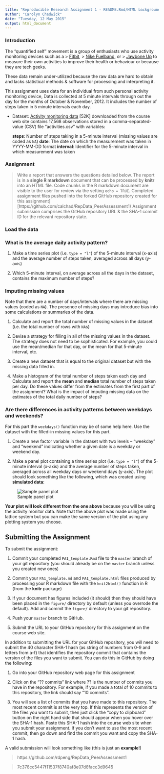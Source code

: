```yaml
---
title: "Reproducible Research Assignment 1 - README.Rmd/HTML background information"
author: "Carolyn Chadwick"
date: "Tuesday, 12 May 2015"
output: html_document
---
```


### Introduction  

The "quantified self" movement is a group of enthusiasts who use activity monitoring devices such as a 
> [Fitbit](http://www.fitbit.com), 
> [Nike Fuelband](http://www.nike.com/us/en_us/c/nikeplus-fuelband), or
> [Jawbone Up](https://jawbone.com/up)
to measure their own activities to improve their health or behaviour or because they are tech geeks. 

These data remain under-utilized because the raw data are hard to obtain and lacks statistical methods & software for processing and interpreting it.

This assignment uses data for an individual from such personal activity monitoring device,  Data is collected at 5 minute intervals through out the day for the months of October & November, 2012.  It includes the number of steps taken in 5 minute intervals each day.


* Dataset: [Activity monitoring data](https://d396qusza40orc.cloudfront.net/repdata%2Fdata%2Factivity.zip) [52K]  downloaded from the course web site contains 17,568 observations stored in a comma-separated-value (CSV) file "activities.csv" with variables: 

  **steps**: Number of steps taking in a 5-minute interval (missing values are coded as `NA`)
  **date**: The date on which the measurement was taken in YYYY-MM-DD format
  **interval**: Identifier for the 5-minute interval in which measurement was taken


### Assignment

>Write a report that answers the questions detailed below. 
>The report is in a **single R markdown** document that can be processed by **knitr** into an HTML file.
>Code chunks in the R markdown document are visible to the user for review via the setting `echo = TRUE`. 
>Completed assignment files pushed into the forked GitHub repository created for this assignment]
>  [https://github.com/calchad/RepData_PeerAssessment1) 
>Assignment submission comprises the GitHub repository URL & the SHA-1 commit ID for the relevant repository state.


### Load the data 

### What is the average daily activity pattern?

1. Make a time series plot (i.e. `type = "l"`) of the 5-minute interval (x-axis) and the average number of steps taken, averaged across all days (y-axis)

2. Which 5-minute interval, on average across all the days in the dataset, contains the maximum number of steps?


### Imputing missing values

Note that there are a number of days/intervals where there are missing
values (coded as `NA`). The presence of missing days may introduce
bias into some calculations or summaries of the data.

1. Calculate and report the total number of missing values in the dataset (i.e. the total number of rows with `NA`s)

2. Devise a strategy for filling in all of the missing values in the dataset. The strategy does not need to be sophisticated. For example, you could use the mean/median for that day, or the mean for that 5-minute interval, etc.

3. Create a new dataset that is equal to the original dataset but with the missing data filled in.

4. Make a histogram of the total number of steps taken each day and Calculate and report the **mean** and **median** total number of steps taken per day. Do these values differ from the estimates from the first part of the assignment? What is the impact of imputing missing data on the estimates of the total daily number of steps?


### Are there differences in activity patterns between weekdays and weekends?

For this part the `weekdays()` function may be of some help here. Use
the dataset with the filled-in missing values for this part.

1. Create a new factor variable in the dataset with two levels -- "weekday" and "weekend" indicating whether a given date is a weekday or weekend day.

2. Make a panel plot containing a time series plot (i.e. `type = "l"`) of the 5-minute interval (x-axis) and the average number of steps taken, averaged across all weekday days or weekend days (y-axis). The plot should look something like the following, which was created using **simulated data**:

![Sample panel plot](instructions_fig/sample_panelplot.png) 


**Your plot will look different from the one above** because you will
be using the activity monitor data. Note that the above plot was made
using the lattice system but you can make the same version of the plot
using any plotting system you choose.


## Submitting the Assignment

To submit the assignment:

1. Commit your completed `PA1_template.Rmd` file to the `master` branch of your git repository (you should already be on the `master` branch unless you created new ones)

2. Commit your `PA1_template.md` and `PA1_template.html` files produced by processing your R markdown file with the `knit2html()` function in R (from the **knitr** package)

3. If your document has figures included (it should) then they should have been placed in the `figure/` directory by default (unless you overrode the default). Add and commit the `figure/` directory to your git repository.

4. Push your `master` branch to GitHub.

5. Submit the URL to your GitHub repository for this assignment on the course web site.

In addition to submitting the URL for your GitHub repository, you will
need to submit the 40 character SHA-1 hash (as string of numbers from
0-9 and letters from a-f) that identifies the repository commit that
contains the version of the files you want to submit. You can do this
in GitHub by doing the following:

1. Go into your GitHub repository web page for this assignment

2. Click on the "?? commits" link where ?? is the number of commits you have in the repository. For example, if you made a total of 10 commits to this repository, the link should say "10 commits".

3. You will see a list of commits that you have made to this repository. The most recent commit is at the very top. If this represents the version of the files you want to submit, then just click the "copy to clipboard" button on the right hand side that should appear when you hover over the SHA-1 hash. Paste this SHA-1 hash into the course web site when you submit your assignment. If you don't want to use the most recent commit, then go down and find the commit you want and copy the SHA-1 hash.

A valid submission will look something like (this is just an **example**!)

> https://github.com/rdpeng/RepData_PeerAssessment1

> 7c376cc5447f11537f8740af8e07d6facc3d9645

